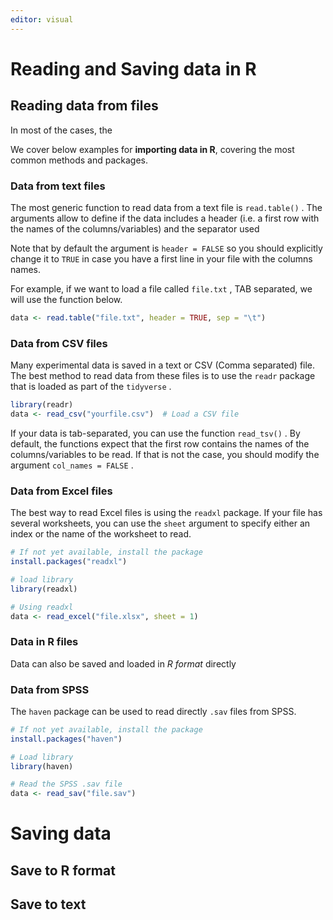 ```yaml
---
editor: visual
---
```


# Reading and Saving data in R

## Reading data from files {#sec-r-read}

In most of the cases, the

We cover below examples for **importing data in R**, covering the most common methods and packages.

### Data from text files

The most generic function to read data from a text file is `read.table()` . The arguments allow to define if the data includes a header (i.e. a first row with the names of the columns/variables) and the separator used

Note that by default the argument is `header = FALSE` so you should explicitly change it to `TRUE` in case you have a first line in your file with the columns names.

For example, if we want to load a file called `file.txt` , TAB separated, we will use the function below.

``` r
data <- read.table("file.txt", header = TRUE, sep = "\t")
```

### Data from CSV files

Many experimental data is saved in a text or CSV (Comma separated) file. The best method to read data from these files is to use the `readr` package that is loaded as part of the `tidyverse` .

``` r
library(readr)
data <- read_csv("yourfile.csv")  # Load a CSV file  
```

If your data is tab-separated, you can use the function `read_tsv()` . By default, the functions expect that the first row contains the names of the columns/variables to be read. If that is not the case, you should modify the argument `col_names = FALSE` .

### Data from Excel files

The best way to read Excel files is using the `readxl` package. If your file has several worksheets, you can use the `sheet` argument to specify either an index or the name of the worksheet to read.

``` r
# If not yet available, install the package
install.packages("readxl")

# load library
library(readxl)

# Using readxl
data <- read_excel("file.xlsx", sheet = 1)
```

### Data in R files

Data can also be saved and loaded in *R format* directly

### Data from SPSS

The `haven` package can be used to read directly `.sav` files from SPSS.

``` r
# If not yet available, install the package
install.packages("haven")

# Load library
library(haven)

# Read the SPSS .sav file
data <- read_sav("file.sav")
```

# Saving data

## Save to R format

## Save to text

# 
